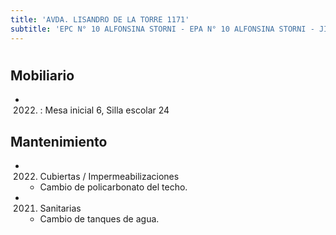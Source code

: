 ```yaml
---
title: 'AVDA. LISANDRO DE LA TORRE 1171'
subtitle: 'EPC N° 10 ALFONSINA STORNI - EPA N° 10 ALFONSINA STORNI - JIN C (EPCJS 10/20°)'
---
```


#


## Mobiliario

*  (2022) : Mesa inicial 6, Silla escolar 24 





## Mantenimiento

*  (2022) Cubiertas / Impermeabilizaciones 
    + Cambio de policarbonato del techo.

*  (2021) Sanitarias 
    + Cambio de tanques de agua.



